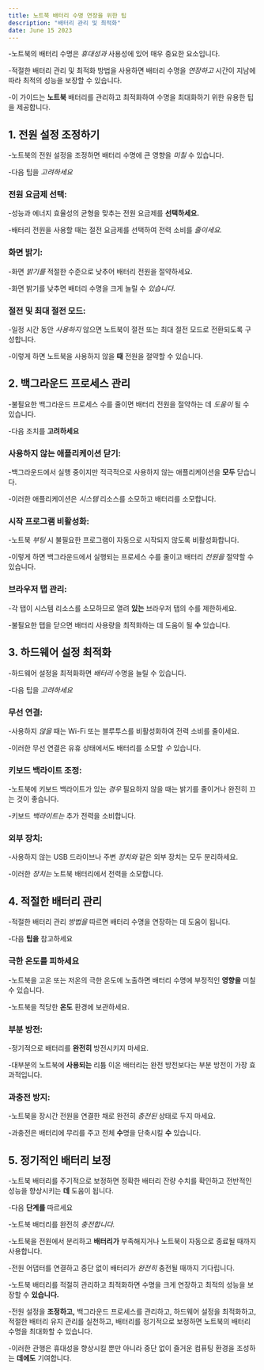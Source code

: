 ```yaml
---
title: 노트북 배터리 수명 연장을 위한 팁
description: "배터리 관리 및 최적화"
date: June 15 2023
---
```


-노트북의 배터리 수명은 _휴대성과_ 사용성에 있어 매우 중요한 요소입니다. 


-적절한 배터리 관리 및 최적화 방법을 사용하면 배터리 수명을 _연장하고_ 시간이 지남에 따라 최적의 성능을 보장할 수 있습니다. 


-이 가이드는 **노트북** 배터리를 관리하고 최적화하여 수명을 최대화하기 위한 유용한 팁을 제공합니다.

## 1. 전원 설정 조정하기
-노트북의 전원 설정을 조정하면 배터리 수명에 큰 영향을 _미칠_ 수 있습니다. 


-다음 팁을 _고려하세요_

### 전원 요금제 선택: 
-성능과 에너지 효율성의 균형을 맞추는 전원 요금제를 **선택하세요.** 

-배터리 전원을 사용할 때는 절전 요금제를 선택하여 전력 소비를 _줄이세요._

### 화면 밝기: 
-화면 _밝기를_ 적절한 수준으로 낮추어 배터리 전원을 절약하세요. 


-화면 밝기를 낮추면 배터리 수명을 크게 늘릴 수 _있습니다._

### 절전 및 최대 절전 모드: 
-일정 시간 동안 _사용하지_ 않으면 노트북이 절전 또는 최대 절전 모드로 전환되도록 구성합니다. 


-이렇게 하면 노트북을 사용하지 않을 **때** 전원을 절약할 수 있습니다.

## 2. 백그라운드 프로세스 관리
-불필요한 백그라운드 프로세스 수를 줄이면 배터리 전원을 절약하는 데 _도움이_ 될 수 있습니다. 


-다음 조치를 **고려하세요**

### 사용하지 않는 애플리케이션 닫기: 
-백그라운드에서 실행 중이지만 적극적으로 사용하지 않는 애플리케이션을 **모두** 닫습니다. 


-이러한 애플리케이션은 _시스템_ 리소스를 소모하고 배터리를 소모합니다.

### 시작 프로그램 비활성화: 
-노트북 _부팅_ 시 불필요한 프로그램이 자동으로 시작되지 않도록 비활성화합니다. 


-이렇게 하면 백그라운드에서 실행되는 프로세스 수를 줄이고 배터리 _전원을_ 절약할 수 있습니다.

### 브라우저 탭 관리: 
-각 탭이 시스템 리소스를 소모하므로 열려 **있는** 브라우저 탭의 수를 제한하세요. 


-불필요한 탭을 닫으면 배터리 사용량을 최적화하는 데 도움이 될 **수** 있습니다.

## 3. 하드웨어 설정 최적화
-하드웨어 설정을 최적화하면 _배터리_ 수명을 늘릴 수 있습니다. 


-다음 팁을 _고려하세요_

### 무선 연결: 
-사용하지 _않을_ 때는 Wi-Fi 또는 블루투스를 비활성화하여 전력 소비를 줄이세요. 


-이러한 무선 연결은 유휴 상태에서도 배터리를 소모할 _수_ 있습니다.

### 키보드 백라이트 조정: 
-노트북에 키보드 백라이트가 있는 _경우_ 필요하지 않을 때는 밝기를 줄이거나 완전히 끄는 것이 좋습니다. 


-키보드 _백라이트는_ 추가 전력을 소비합니다.

### 외부 장치: 
-사용하지 않는 USB 드라이브나 주변 _장치와_ 같은 외부 장치는 모두 분리하세요. 


-이러한 _장치는_ 노트북 배터리에서 전력을 소모합니다.

## 4. 적절한 배터리 관리
-적절한 배터리 관리 _방법을_ 따르면 배터리 수명을 연장하는 데 도움이 됩니다. 


-다음 **팁을** 참고하세요

### 극한 온도를 피하세요 
-노트북을 고온 또는 저온의 극한 온도에 노출하면 배터리 수명에 부정적인 **영향을** 미칠 수 있습니다. 


-노트북을 적당한 **온도** 환경에 보관하세요.

### 부분 방전: 
-정기적으로 배터리를 **완전히** 방전시키지 마세요. 


-대부분의 노트북에 **사용되는** 리튬 이온 배터리는 완전 방전보다는 부분 방전이 가장 효과적입니다.

### 과충전 방지: 
-노트북을 장시간 전원을 연결한 채로 완전히 _충전된_ 상태로 두지 마세요. 


-과충전은 배터리에 무리를 주고 전체 **수**명을 단축시킬 **수** 있습니다.

## 5. 정기적인 배터리 보정
-노트북 배터리를 주기적으로 보정하면 정확한 배터리 잔량 수치를 확인하고 전반적인 성능을 향상시키는 **데** 도움이 됩니다. 


-다음 **단계를** 따르세요

-노트북 배터리를 완전히 _충전합니다._

-노트북을 전원에서 분리하고 **배터리가** 부족해지거나 노트북이 자동으로 종료될 때까지 사용합니다.

-전원 어댑터를 연결하고 중단 없이 배터리가 _완전히_ 충전될 때까지 기다립니다.


-노트북 배터리를 적절히 관리하고 최적화하면 수명을 크게 연장하고 최적의 성능을 보장할 수 **있습니다.** 

-전원 설정을 **조정하고,** 백그라운드 프로세스를 관리하고, 하드웨어 설정을 최적화하고, 적절한 배터리 유지 관리를 실천하고, 배터리를 정기적으로 보정하면 노트북의 배터리 수명을 최대화할 수 있습니다. 


-이러한 관행은 휴대성을 향상시킬 뿐만 아니라 중단 없이 즐거운 컴퓨팅 환경을 조성하는 **데에도** 기여합니다.